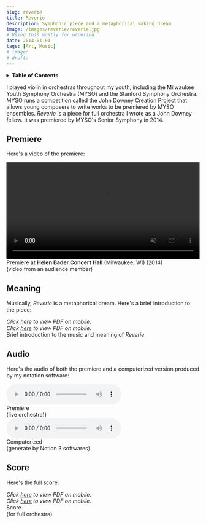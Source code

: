```yaml
---
slug: reverie
title: Reverie
description: Symphonic piece and a metaphorical waking dream
image: /images/reverie/reverie.jpg
# Using this mostly for ordering
date: 2014-01-01
tags: [Art, Music]
# image:
# draft:
---
```


<!-- Inline table of contents -->

<details className="table_of_contents">
    <summary><strong>Table of Contents</strong></summary>
    <TOCInline toc={toc} maxHeadingLevel={4} />
</details>

I played violin in orchestras throughout my youth, including the Milwaukee Youth Symphony Orchestra (MYSO) and the Stanford Symphony Orchestra. MYSO runs a competition called the John Downey Creation Project that allows young composers to write works to be premiered by MYSO ensembles. _Reverie_ is a piece for full orchestra I wrote as a John Downey fellow. It was premiered by MYSO's Senior Symphony in 2014.


## Premiere

Here's a video of the premiere:

<div className="video_file_wrapper">
    <div className="video_file">
        <video width="100%" loop muted controls webkit-playsinline playsInline>
            <source src="/videos/reverie/premiere.mp4" type="video/mp4"/>
        </video>
    </div>
    <figcaption>
        Premiere at <strong>Helen Bader Concert Hall</strong> (Milwaukee, WI) (2014)
        <div className="subcaption">
            (video from an audience member)
        </div>
    </figcaption>
</div>

<!-- truncate -->


## Meaning

Musically, _Reverie_ is a metaphorical dream. Here's a brief introduction to the piece:

<div className="document_file_wrapper">
    <div className="document_file">
        <object data="/documents/reverie/Reverie (brief introduction).pdf" type="application/pdf">
            <em>Click <a href="/documents/reverie/Reverie (brief introduction).pdf" target="_blank">here</a> to view PDF on mobile.</em>
        </object>
        <div className="object-fallback">
            <em>Click <a href="/documents/reverie/Reverie (brief introduction).pdf" target="_blank">here</a> to view PDF on mobile.</em>
        </div>
    </div>
    <figcaption>
        Brief introduction to the music and meaning of <em>Reverie</em>
        <div className="subcaption">
        </div>
    </figcaption>
</div>


## Audio

Here's the audio of both the premiere and a computerized version produced by my notation software:

<div className="audio_file_wrapper">
    <div className="audio_file">
        <audio controls>
            <source src="/audio/reverie/premiere.mp3" type="audio/mpeg"/>
        </audio>
    </div>
    <figcaption>
        Premiere
        <div className="subcaption">
            (live orchestra))
        </div>
    </figcaption>
</div>

<div className="audio_file_wrapper">
    <div className="audio_file">
        <audio controls>
            <source src="/audio/reverie/computerized.mp3" type="audio/mpeg"/>
        </audio>
    </div>
    <figcaption>
        Computerized
        <div className="subcaption">
            (generate by Notion 3 softwares)
        </div>
    </figcaption>
</div>


## Score

Here's the full score:

<div className="document_file_wrapper">
    <div className="document_file">
        <object data="/documents/reverie/Reverie (full score, trumpets in C).pdf" type="application/pdf">
            <em>Click <a href="/documents/reverie/Reverie (full score, trumpets in C).pdf" target="_blank">here</a> to view PDF on mobile.</em>
        </object>
        <div className="object-fallback">
            <em>Click <a href="/documents/reverie/Reverie (full score, trumpets in C).pdf" target="_blank">here</a> to view PDF on mobile.</em>
        </div>
    </div>
    <figcaption>
        Score
        <div className="subcaption">
            (for full orchestra)
        </div>
    </figcaption>
</div>